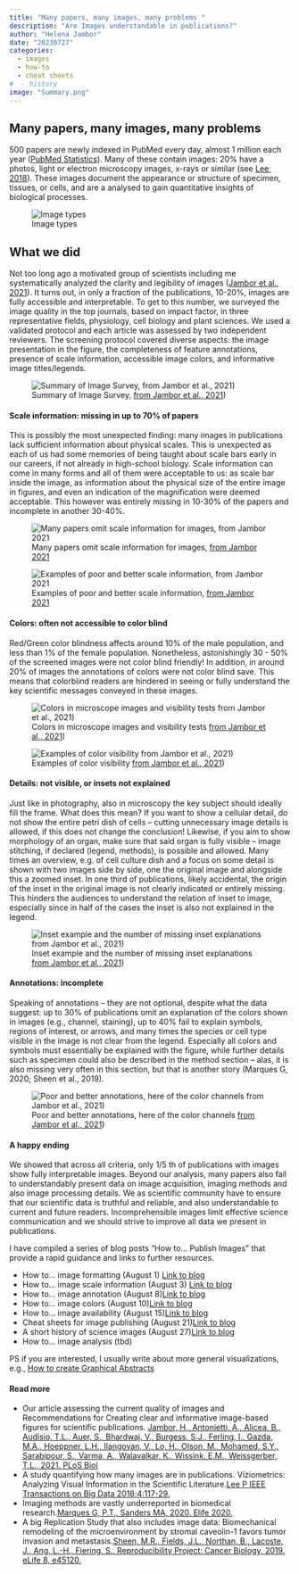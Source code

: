 ```yaml
---
title: "Many papers, many images, many problems "
description: "Are Images understandable in publications?"
author: "Helena Jambor"
date: "20230727"
categories:
  - images
  - how-to
  - cheat sheets
#  - history
image: "Summary.png"
---
```

## Many papers, many images, many problems 
500 papers are newly indexed in PubMed every day, almost 1 million each year (<a href="https://www.nlm.nih.gov/bsd/index_stats_comp.html">PubMed Statistics</a>). Many of these contain images: 20% have a photos, light or electron microscopy images, x-rays or similar (see <a href ="https://ieeexplore.ieee.org/document/7888968">Lee, 2018</a>). These images document the appearance or structure of specimen, tissues, or cells, and are a analysed to gain quantitative insights of biological processes.

![Image types](ImageTypes.png)

## What we did
Not too long ago a motivated group of scientists including me systematically analyzed the clarity and legibility of images (<a href ="https://journals.plos.org/plosbiology/article?id=10.1371/journal.pbio.3001161">Jambor et al., 2021</a>). It turns out, in only a fraction of the publications, 10-20%, images are fully accessible and interpretable. To get to this number, we surveyed the image quality in the top journals, based on impact factor, in three representative fields, physiology, cell biology and plant sciences. We used a validated protocol and each article was assessed by two independent reviewers. The screening protocol covered diverse aspects: the image presentation in the figure, the completeness of feature annotations, presence of scale information, accessible image colors, and informative image titles/legends.

![Summary of Image Survey, <a href ="https://journals.plos.org/plosbiology/article?id=10.1371/journal.pbio.3001161">from Jambor et al., 2021</a>)](Summary.png){fig-alt="Example images showing the types of problems that were encounterd and their frequency. E.g., scale bars are missing in 45-70% of publicartions with images."}

#### Scale information: missing in up to 70% of papers
This is possibly the most unexpected finding: many images in publications lack sufficient information about physical scales. This is unexpected as each of us had some memories of being taught about scale bars early in our careers, if not already in high-school biology. 
Scale information can come in many forms and all of them were acceptable to us: as scale bar inside the image, as information about the physical size of the entire image in figures, and even an indication of the magnification were deemed acceptable. This however was entirely missing in 10-30% of the papers and incomplete in another 30-40%.

![Many papers omit scale information for images, <a href ="https://journals.plos.org/plosbiology/article?id=10.1371/journal.pbio.3001161">from Jambor 2021</a>](Scale_numbers.png)

![Examples of poor and better scale information, <a href ="https://journals.plos.org/plosbiology/article?id=10.1371/journal.pbio.3001161">from Jambor 2021</a>](Scale_examples.png)


#### Colors: often not accessible to color blind
Red/Green color blindness affects around 10% of the male population, and less than 1% of the female population. Nonetheless, astonishingly 30 - 50% of the screened images were not color blind friendly! 
In addition, in around 20% of images the annotations of colors were not color blind save. This means that colorblind readers are hindered in seeing or fully understand the key scientific messages conveyed in these images.

![Colors in microscope images and visibility tests <a href ="https://journals.plos.org/plosbiology/article?id=10.1371/journal.pbio.3001161">from Jambor et al., 2021</a>)](Colors.png){}

![Examples of color visibility <a href ="https://journals.plos.org/plosbiology/article?id=10.1371/journal.pbio.3001161">from Jambor et al., 2021</a>)](Colors_visibility.png)

#### Details: not visible, or insets not explained 
Just like in photography, also in microscopy the key subject should ideally fill the frame. What does this mean? If you want to show a cellular detail, do not show the entire petri dish of cells – cutting unnecessary image details is allowed, if this does not change the conclusion! Likewise, if you aim to show morphology of an organ, make sure that said organ is fully visible – image stitching, if declared (legend, methods), is possible and allowed. 
Many times an overview, e.g. of cell culture dish and a focus on some detail is shown with two images side by side, one the original image and alongside this a zoomed inset. In one third of publications, likely accidental, the origin of the inset in the original image is not clearly indicated or entirely missing. This hinders the audiences to understand the relation of inset to image, especially since in half of the cases the inset is also not explained in the legend. 

![Inset example and the number of missing inset explanations <a href ="https://journals.plos.org/plosbiology/article?id=10.1371/journal.pbio.3001161">from Jambor et al., 2021</a>)](Insets_numbers.png){}


#### Annotations: incomplete
Speaking of annotations – they are not optional, despite what the data suggest: up to 30% of publications omit an explanation of the colors shown in images (e.g., channel, staining), up to 40% fail to explain symbols, regions of interest, or arrows, and many times the species or cell type visible in the image is not clear from the legend. Especially all colors and symbols must essentially be explained with the figure, while further details such as specimen could also be described in the method section – alas, it is also missing very often in this section, but that is another story (Marques G, 2020; Sheen et al., 2019).

![Poor and better annotations, here of the color channels <a href ="https://journals.plos.org/plosbiology/article?id=10.1371/journal.pbio.3001161">from Jambor et al., 2021</a>)](Annotations.png){}


#### A happy ending 
We showed that across all criteria, only 1/5 th of publications with images show fully interpretable images. Beyond our analysis, many papers also fail to understandably present data on image acquisition, imaging methods and also image processing details. We as scientific community have to ensure that our scientific data is truthful and reliable, and also  understandable to current and future readers. Incomprehensible images limit effective science communication and we should strive to improve all data we present in publications. 

I have compiled a series of blog posts “How to… Publish Images” that provide a rapid guidance and links to further resources. 
<ul>
<li>How to... image formatting (August 1) [Link to blog](../Image_how_mag/index.qmd)</li>
<li>How to... image scale information (August 3) [Link to blog](../Image_how_scale/index.qmd)</li>
<li>How to... image annotation (August 8)[Link to blog](../Image_how_annot/index.qmd)</li>
<li>How to... image colors (August 10)[Link to blog](../Image_how_color/index.qmd)</li>
<li>How to... image availability (August 15)[Link to blog](../Image_how_avail/index.qmd)</li>
<li>Cheat sheets for image publishing (August 21)[Link to blog](../Image_cheatsheets/index.qmd)</li>
<li>A short history of science images (August 27)[Link to blog](../Image_history/index.qmd)</li>
<li>How to... image analysis (tbd)</li>
</ul>

PS if you are interested, I usually write about more general visualizations, e.g., 
[How to create Graphical Abstracts](../GraphicalAbstract_1/index.qmd)

#### Read more
<ul>
<li>Our article assessing the current quality of images and Recommendations for Creating clear and informative image-based figures for scientific publications. <a href ="https://doi.org/10.1371/journal.pbio.3001161">Jambor, H., Antonietti, A., Alicea, B., Audisio, T.L., Auer, S., Bhardwaj, V., Burgess, S.J., Ferling, I., Gazda, M.A., Hoeppner, L.H., Ilangovan, V., Lo, H., Olson, M., Mohamed, S.Y., Sarabipour, S., Varma, A., Walavalkar, K., Wissink, E.M., Weissgerber, T.L., 2021. PLoS Biol</a></li>

<li>A study quantifying how many images are in publications. Viziometrics: Analyzing Visual Information in the Scientific Literature.<a href ="https://ieeexplore.ieee.org/document/7888968">Lee P IEEE Transactions on Big Data 2018;4:117-29.</a></li>

<li>Imaging methods are vastly underreported in biomedical research.<a href ="https://doi.org/10.7554/eLife.55133">Marques G, P.T., Sanders MA, 2020. Elife 2020.  
</a></li>

<li>A big Replication Study that also includes image data: Biomechanical remodeling of the microenvironment by stromal caveolin-1 favors tumor invasion and metastasis.<a href ="https://doi.org/10.7554/eLife.45120">Sheen, M.R., Fields, J.L., Northan, B., Lacoste, J., Ang, L.-H., Fiering, S., Reproducibility Project: Cancer Biology, 2019. eLife 8, e45120.</a></li>
